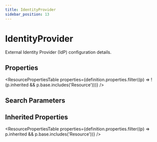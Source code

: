 ```yaml
---
title: IdentityProvider
sidebar_position: 13
---
```



# IdentityProvider

External Identity Provider (IdP) configuration details.

<Tabs queryString="section">
<TabItem value="schema" label="Schema" default>

## Properties

<ResourcePropertiesTable
  properties={definition.properties.filter((p) => !(p.inherited && p.base.includes('Resource')))}
/>

## Search Parameters

<SearchParamsTable searchParams={definition.searchParameters} />

## Inherited Properties

<ResourcePropertiesTable properties={definition.properties.filter((p) => p.inherited && p.base.includes('Resource'))} />

</TabItem>
  
  


</Tabs>

